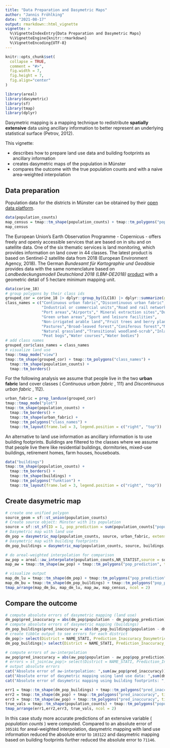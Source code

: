 ```yaml
---
title: "Data Preparation and Dasymetric Maps"
author: "Jannis Fröhlking"
date: "2021-08-17"
output: rmarkdown::html_vignette
vignette: >
  %\VignetteIndexEntry{Data Preparation and Dasymetric Maps}
  %\VignetteEngine{knitr::rmarkdown}
  %\VignetteEncoding{UTF-8}
---
```


```r
knitr::opts_chunk$set(
  collapse = TRUE,
  comment = "#>",
  fig.width = 7,
  fig.height = 7,
  fig.align="center"
)
```

```r
library(areal)
library(dasymetric)
library(sf)
library(tmap)
library(dplyr)
```

Dasymetric mapping is a mapping technique to  redistribute **spatially extensive** data using ancillary information to better represent an underlying statistical surface (Petrov, 2012). 

This vignette:

* describes how to prepare land use data and building footprints as ancillary information
* creates dasymetric maps of the population in Münster
* compares the outcome with the true population counts and with a naive area-weighted interpolation

## Data preparation

Population data for the districts in Münster can be obtained by their [open data platform](https://opendata.stadt-muenster.de/dataset/geokoordinaten-der-stadtteil-grenzen-geometriedaten-der-kleinr%C3%A4umigen-gebietsgliederung).

```r
data(population_counts)
map_census = tmap::tm_shape(population_counts) + tmap::tm_polygons("population", title = "Census data (2018)")
map_census
```

The European Union's Earth Observation Programme - Copernicus - offers freely and openly accessible services that are based on in situ and on satellite data. One of the six thematic services is land monitoring, which provides information on land cover in 44 classes. The latest product is based on Sentinel-2 satellite data from 2018 (European Environment Agency, 2018). The German _Bundesamt für Kartographie und Geodäsie_ provides data with the same nomenclature based on _Landbedeckungsmodell Deutschland 2018 (LBM-DE2018)_ [product](https://gdz.bkg.bund.de/index.php/default/digitale-geodaten/digitale-landschaftsmodelle/corine-land-cover-5-ha-stand-2018-clc5-2018.html) with a geometric detail of 5 hectare minimum mapping unit.

```r
data(corine_18)
# group polygons by their class ids
grouped_cor = corine_18 |> dplyr::group_by(CLC18) |> dplyr::summarize(geometry = sf::st_union(geometry))
class_names = c("Continuous urban fabric","Discontinuous urban fabric",
                "Industrial or commercial units","Road and rail networks and associated land",
                "Port areas","Airports"," Mineral extraction sites","Dump sites",
                "Green urban areas","Sport and leisure facilities",
                "Non-irrigated arable land","Fruit trees and berry plantations",
                "Pastures","Broad-leaved forest","Coniferous forest","Mixed forest",
                "Natural grassland","Transitional woodland-scrub","Inland marshes",
                "Peat bogs","Water courses","Water bodies")
# add class names
grouped_cor$class_names = class_names
# visualize land use
tmap::tmap_mode("view")
tmap::tm_shape(grouped_cor) + tmap::tm_polygons("class_names") +
  tmap::tm_shape(population_counts) + 
  tmap::tm_borders()
```

For the following analysis we assume that people live in the two **urban fabric** land cover classes  ( _Continuous urban fabric_ , 111) and _Discontinuous urban fabric_ , 112).

```r
urban_fabric = prep_landuse(grouped_cor)
tmap::tmap_mode("plot")
tmap::tm_shape(population_counts) + 
  tmap::tm_borders() + 
  tmap::tm_shape(urban_fabric) + 
  tmap::tm_polygons("class_names") + 
  tmap::tm_layout(frame.lwd = 3, legend.position = c("right", "top"))
```

An alternative to land use information as ancillary information is to use building footprints. Buildings are filtered to the classes where we assume that people live there like residential buildings, dormitories, mixed-use buildings, retirement homes, farm houses, houseboats.

```r
data("buildings")
tmap::tm_shape(population_counts) + 
  tmap::tm_borders() + 
  tmap::tm_shape(buildings) + 
  tmap::tm_polygons("funktion") + 
  tmap::tm_layout(frame.lwd = 3, legend.position = c("right", "top"))
```

## Create dasymetric map
```r
# create one unified polygon
source_geom = sf::st_union(population_counts)
# Create source object: Münster with its population
source = sf::st_sf(ID = 1, pop_prediction = sum(population_counts["population"]$population), source_geom)
# Dasymetric map with land use
dm_pop = dasymetric_map(population_counts, source, urban_fabric, extensive = "pop_prediction")
# Dasymetric map with building footprints
dm_pop_buildings = dasymetric_map(population_counts, source, buildings, extensive = "pop_prediction")

# do areal-weighted interpolation for comparison
aw_pop = areal::aw_interpolate(population_counts,NR_STATIST,source = source, sid = ID,weight = "sum", extensive = "pop_prediction", output = "sf")
map_aw = tmap::tm_shape(aw_pop) + tmap::tm_polygons("pop_prediction", title = "AW-interpolation")

# visualize output
map_dm_lu = tmap::tm_shape(dm_pop) + tmap::tm_polygons("pop_prediction", title = "DM land use")
map_dm_bu = tmap::tm_shape(dm_pop_buildings) + tmap::tm_polygons("pop_prediction", title = "DM buildings")
tmap_arrange(map_dm_bu, map_dm_lu, map_aw, map_census, ncol = 2)
```

## Compare the outcome
```r
# compute absolute errors of dasymetric mapping (land use)
dm_pop$pred_inaccuracy = abs(dm_pop$population - dm_pop$pop_prediction)
# compute absolute errors of dasymetric mapping (buildings)
dm_pop_buildings$pred_inaccuracy = abs(dm_pop_buildings$population - dm_pop_buildings$pop_prediction)
# create tibble output to see errors for each district
dm_pop|> select(District = NAME_STATI, Prediction_Inaccuracy_Dasymetric_Mapping = pred_inaccuracy)
dm_pop_buildings|> select(District = NAME_STATI, Prediction_Inaccuracy_Dasymetric_Mapping = pred_inaccuracy)
```

```r
# compute errors of aw-interpolation
aw_pop$pred_inaccuracy = abs(aw_pop$population - aw_pop$pop_prediction)
# errors = st_join(aw_pop|> select(District = NAME_STATI, Prediction_Inaccuracy_AW_Interpolation = pred_inaccuracy),dm_pop|> select(District = NAME_STATI, Prediction_Inaccuracy_Dasymetric_Mapping = pred_inaccuracy), largest = TRUE)
# output absolute errors
cat("Absolute error of aw-interpolation: ",sum(aw_pop$pred_inaccuracy))
cat("Absolute error of dasymetric mapping using land use data: ",sum(dm_pop$pred_inaccuracy))
cat("Absolute error of dasymetric mapping using building footprints: ",sum(dm_pop_buildings$pred_inaccuracy))

err1 = tmap::tm_shape(dm_pop_buildings) + tmap::tm_polygons("pred_inaccuracy", title = "Absolute Errors (DM buildings)")
err2 = tmap::tm_shape(dm_pop) + tmap::tm_polygons("pred_inaccuracy", title = "Absolute Errors (DM land use)")
err3 = tmap::tm_shape(aw_pop) + tmap::tm_polygons("pred_inaccuracy", title = "Absolute Errors (AW)")
true_vals = tmap::tm_shape(population_counts) + tmap::tm_polygons("population", title = "Census data (2018)")
tmap_arrange(err1,err2,err3, true_vals, ncol = 2)
```

In this case study more accurate predictions of an extensive variable ( _population counts_ ) were computed. Compared to an absolute error of `305181` for areal-weighted interpolation, dasymetric mapping with land use information reduced the absolute error to `103122` and dasymetric mapping based on building footprints further reduced the absolute error to `71146`.

